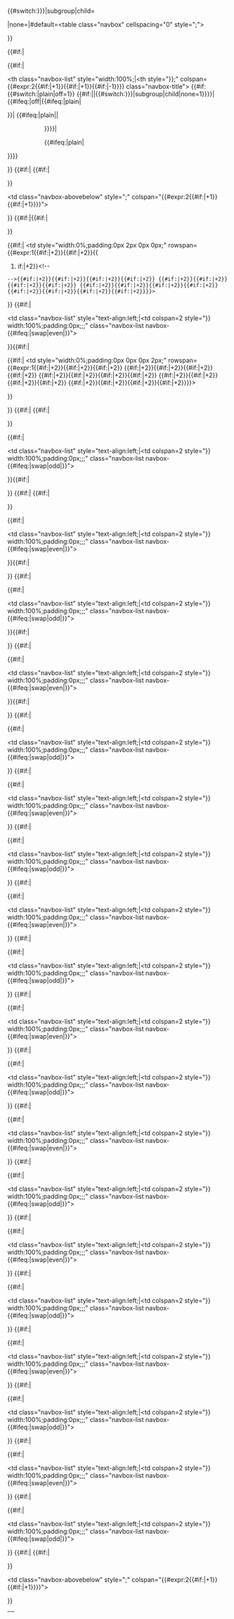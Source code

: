 <includeonly><!--

Please do not edit without discussion first as this is a VERY complex template.

-->{{#switch:{{{border|{{{1|}}}}}}|subgroup|child=</div>|none=|#default=<table class="navbox" cellspacing="0" <!--
 -->style="{{{bodystyle|}}};{{{style|}}}"><tr><td style="padding:2px;">}}<!--

--><table cellspacing="0" class="nowraplinks {{#if:{{{title|}}}|{{#switch:{{{state|}}}|plain|off=|<!--
 -->plain|off=|#default=mw-collapsible {{#if:{{{state|}}}|{{{state}}}|autocollapse}}}}}} {{#switch:{{{border|{{{1|}}}}}}|<!--
 -->subgroup|child|none=navbox-subgroup" style="width:100%;{{{bodystyle|}}};{{{style|}}}|<!--
 -->#default=" style="width:100%;background:transparent;color:inherit}};{{{innerstyle|}}};"><!--

---Title and Navbar---
-->{{#if:{{{title|}}}|<tr>{{#if:{{{titlegroup|}}}|<!--
 --><td class="navbox-group" style="{{{basestyle|}}};{{{groupstyle|}}};{{{titlegroupstyle|}}}">{{{titlegroup|}}}</td><!--
 --><th class="navbox-list" style="width:100%;|<th style="}}{{{basestyle|}}};{{{titlestyle|}}}" <!--
 -->colspan={{#expr:2{{#if:{{{imageleft|}}}|+1}}{{#if:{{{image|}}}|+1}}{{#if:{{{titlegroup|}}}|-1}}}} <!--
 -->class="navbox-title"><!--

-->{{#if:{{#switch:{{{navbar|}}}|plain|off=1}}<!--
 -->{{#if:{{{name|}}}||{{#switch:{{{border|{{{1|}}}}}}|subgroup|child|none=1}}}}|<!--
 -->{{#ifeq:{{{navbar|}}}|off|{{#ifeq:{{{state|}}}|plain|<div style="float:right;width:6em;">&nbsp;</div>}}|<!--
 -->{{#ifeq:{{{state|}}}|plain||<div style="float:left; width:6em;text-align:left;">&nbsp;</div>}}}}|<!--
 --><div style="float:left; width:6em;text-align:left;"><!--
 -->{{Navbar|{{{name}}}|fontstyle={{{basestyle|}}};{{{titlestyle|}}};border:none;|mini=1}}<!--
 --></div>{{#ifeq:{{{state|}}}|plain|<div style="float:right;width:6em;">&nbsp;</div>}}}}<!--

 --><span style="font-size:{{#switch:{{{border|{{{1|}}}}}}|subgroup|child|none=100|#default=110}}%;"><!--
 -->{{{title}}}</span></th></tr>}}<!--

---Above---
-->{{#if:{{{above|}}}|<!--
 -->{{#if:{{{title|}}}|<tr style="height:2px;"><td></td></tr>}}<!--
 --><tr><td class="navbox-abovebelow" style="{{{basestyle|}}};{{{abovestyle|}}}" <!--
 -->colspan="{{#expr:2{{#if:{{{imageleft|}}}|+1}}{{#if:{{{image|}}}|+1}}}}">{{{above}}}</td></tr>}}<!--

---Body---

---First group/list and images---
-->{{#if:{{{list1|}}}|{{#if:{{{title|}}}{{{above|}}}|<tr style="height:2px;"><td></td></tr>}}<tr><!--

-->{{#if:{{{imageleft|}}}|<!--
 --><td style="width:0%;padding:0px 2px 0px 0px;{{{imageleftstyle|}}}" <!--
 -->rowspan={{#expr:1{{#if:{{{list2|}}}|+2}}{{#if:{{{list3|}}}|+2}}{{
#if:{{{list4|}}}|+2}}<!--
 -->{{#if:{{{list5|}}}|+2}}{{#if:{{{list6|}}}|+2}}{{#if:{{{list7|}}}|+2}}{{#if:{{{list8|}}}|+2}}<!--
 -->{{#if:{{{list9|}}}|+2}}{{#if:{{{list10|}}}|+2}}{{#if:{{{list11|}}}|+2}}{{#if:{{{list12|}}}|+2}}<!--
 -->{{#if:{{{list13|}}}|+2}}{{#if:{{{list14|}}}|+2}}{{#if:{{{list15|}}}|+2}}{{#if:{{{list16|}}}|+2}}<!--
 -->{{#if:{{{list17|}}}|+2}}{{#if:{{{list18|}}}|+2}}{{#if:{{{list19|}}}|+2}}{{#if:{{{list20|}}}|+2}}}}><!--
 -->{{{imageleft|}}}</td>}}<!--

 -->{{#if:{{{group1|}}}|<td class="navbox-group" style="{{{basestyle|}}};{{{groupstyle|}}};{{{group1style|}}}"><!--
 -->{{{group1}}}</td><td class="navbox-list" style="text-align:left;|<td colspan=2 style="}}<!--
 -->width:100%;padding:0px;{{{liststyle|}}};{{{oddstyle|}}};{{{list1style|}}}" <!--
 -->class="navbox-list navbox-{{#ifeq:{{{evenodd|}}}|swap|even|{{{evenodd|odd}}}}}"><!--
 --><div style="padding:{{{list1padding|{{{listpadding|0em 0.25em}}}}}}">}}{{{list1|}}}{{#if:{{{list1|}}}|</div></td><!--

-->{{#if:{{{image|}}}|<!--
 --><td style="width:0%;padding:0px 0px 0px 2px;{{{imagestyle|}}}" <!--
 -->rowspan={{#expr:1{{#if:{{{list2|}}}|+2}}{{#if:{{{list3|}}}|+2}}{{#if:{{{list4|}}}|+2}}<!--
 -->{{#if:{{{list5|}}}|+2}}{{#if:{{{list6|}}}|+2}}{{#if:{{{list7|}}}|+2}}{{#if:{{{list8|}}}|+2}}<!--
 -->{{#if:{{{list9|}}}|+2}}{{#if:{{{list10|}}}|+2}}{{#if:{{{list11|}}}|+2}}{{#if:{{{list12|}}}|+2}}<!--
 -->{{#if:{{{list13|}}}|+2}}{{#if:{{{list14|}}}|+2}}{{#if:{{{list15|}}}|+2}}{{#if:{{{list16|}}}|+2}}<!--
 -->{{#if:{{{list17|}}}|+2}}{{#if:{{{list18|}}}|+2}}{{#if:{{{list19|}}}|+2}}{{#if:{{{list20|}}}|+2}}}}><!--
 -->{{{image|}}}</td>}}<!--

--></tr>}}<!--

---Remaining groups/lists---

-->{{#if:{{{list2|}}}|<!--
 -->{{#if:{{{title|}}}{{{above|}}}{{{list1|}}}|<tr style="height:2px"><td></td></tr>}}<tr><!--
 -->{{#if:{{{group2|}}}|<td class="navbox-group" style="{{{basestyle|}}};{{{groupstyle|}}};{{{group2style|}}}"><!--
 -->{{{group2}}}</td><td class="navbox-list" style="text-align:left;|<td colspan=2 style="}}<!--
 -->width:100%;padding:0px;{{{liststyle|}}};{{{evenstyle|}}};{{{list2style|}}}" <!--
 -->class="navbox-list navbox-{{#ifeq:{{{evenodd|}}}|swap|odd|{{{evenodd|even}}}}}"><!--
 --><div style="padding:{{{listpadding|0em 0.25em}}}">}}{{{list2|}}}{{#if:{{{list2|}}}|</div></td></tr>}}<!--

-->{{#if:{{{list3|}}}|<!--
 -->{{#if:{{{title|}}}{{{above|}}}{{{list1|}}}{{{list2|}}}|<tr style="height:2px"><td></td></tr>}}<tr><!--
 -->{{#if:{{{group3|}}}|<td class="navbox-group" style="{{{basestyle|}}};{{{groupstyle|}}};{{{group3style|}}}"><!--
 -->{{{group3}}}</td><td class="navbox-list" style="text-align:left;|<td colspan=2 style="}}<!--
 -->width:100%;padding:0px;{{{liststyle|}}};{{{oddstyle|}}};{{{list3style|}}}" <!--
 -->class="navbox-list navbox-{{#ifeq:{{{evenodd|}}}|swap|even|{{{evenodd|odd}}}}}"><!--
 --><div style="padding:{{{listpadding|0em 0.25em}}}">}}{{{list3|}}}{{#if:{{{list3|}}}|</div></td></tr>}}<!--

-->{{#if:{{{list4|}}}|<!--
 --><tr style="height:2px"><td></td></tr><tr><!--
 -->{{#if:{{{group4|}}}|<td class="navbox-group" style="{{{basestyle|}}};{{{groupstyle|}}};{{{group4style|}}}"><!--
 -->{{{group4}}}</td><td class="navbox-list" style="text-align:left;|<td colspan=2 style="}}<!--
 -->width:100%;padding:0px;{{{liststyle|}}};{{{evenstyle|}}};{{{list4style|}}}" <!--
 -->class="navbox-list navbox-{{#ifeq:{{{evenodd|}}}|swap|odd|{{{evenodd|even}}}}}"><!--
 --><div style="padding:{{{listpadding|0em 0.25em}}}">}}{{{list4|}}}{{#if:{{{list4|}}}|</div></td></tr>}}<!--

-->{{#if:{{{list5|}}}|<!--
 --><tr style="height:2px"><td></td></tr><tr><!--
 -->{{#if:{{{group5|}}}|<td class="navbox-group" style="{{{basestyle|}}};{{{groupstyle|}}};{{{group5style|}}}"><!--
 -->{{{group5}}}</td><td class="navbox-list" style="text-align:left;|<td colspan=2 style="}}<!--
 -->width:100%;padding:0px;{{{liststyle|}}};{{{oddstyle|}}};{{{list5style|}}}" <!--
 -->class="navbox-list navbox-{{#ifeq:{{{evenodd|}}}|swap|even|{{{evenodd|odd}}}}}"><!--
 --><div style="padding:{{{listpadding|0em 0.25em}}}">}}{{{list5|}}}{{#if:{{{list5|}}}|</div></td></tr>}}<!--

-->{{#if:{{{list6|}}}|<!--
 --><tr style="height:2px"><td></td></tr><tr><!--
 -->{{#if:{{{group6|}}}|<td class="navbox-group" style="{{{basestyle|}}};{{{groupstyle|}}};{{{group6style|}}}"><!--
 -->{{{group6}}}</td><td class="navbox-list" style="text-align:left;|<td colspan=2 style="}}<!--
 -->width:100%;padding:0px;{{{liststyle|}}};{{{evenstyle|}}};{{{list6style|}}}" <!--
 -->class="navbox-list navbox-{{#ifeq:{{{evenodd|}}}|swap|odd|{{{evenodd|even}}}}}"><!--
 --><div style="padding:{{{listpadding|0em 0.25em}}}">{{{list6|}}}</div></td></tr>}}<!--

-->{{#if:{{{list7|}}}|<!--
 --><tr style="height:2px"><td></td></tr><tr><!--
 -->{{#if:{{{group7|}}}|<td class="navbox-group" style="{{{basestyle|}}};{{{groupstyle|}}};{{{group7style|}}}"><!--
 -->{{{group7}}}</td><td class="navbox-list" style="text-align:left;|<td colspan=2 style="}}<!--
 -->width:100%;padding:0px;{{{liststyle|}}};{{{oddstyle|}}};{{{list7style|}}}" <!--
 -->class="navbox-list navbox-{{#ifeq:{{{evenodd|}}}|swap|even|{{{evenodd|odd}}}}}"><!--
 --><div style="padding:{{{listpadding|0em 0.25em}}}">{{{list7|}}}</div></td></tr>}}<!--

-->{{#if:{{{list8|}}}|<!--
 --><tr style="height:2px"><td></td></tr><tr><!--
 -->{{#if:{{{group8|}}}|<td class="navbox-group" style="{{{basestyle|}}};{{{groupstyle|}}};{{{group8style|}}}"><!--
 -->{{{group8}}}</td><td class="navbox-list" style="text-align:left;|<td colspan=2 style="}}<!--
 -->width:100%;padding:0px;{{{liststyle|}}};{{{evenstyle|}}};{{{list8style|}}}" <!--
 -->class="navbox-list navbox-{{#ifeq:{{{evenodd|}}}|swap|odd|{{{evenodd|even}}}}}"><!--
 --><div style="padding:{{{listpadding|0em 0.25em}}}">{{{list8|}}}</div></td></tr>}}<!--

-->{{#if:{{{list9|}}}|<!--
 --><tr style="height:2px"><td></td></tr><tr><!--
 -->{{#if:{{{group9|}}}|<td class="navbox-group" style="{{{basestyle|}}};{{{groupstyle|}}};{{{group9style|}}}"><!--
 -->{{{group9}}}</td><td class="navbox-list" style="text-align:left;|<td colspan=2 style="}}<!--
 -->width:100%;padding:0px;{{{liststyle|}}};{{{oddstyle|}}};{{{list9style|}}}" <!--
 -->class="navbox-list navbox-{{#ifeq:{{{evenodd|}}}|swap|even|{{{evenodd|odd}}}}}"><!--
 --><div style="padding:{{{listpadding|0em 0.25em}}}">{{{list9|}}}</div></td></tr>}}<!--

-->{{#if:{{{list10|}}}|<!--
 --><tr style="height:2px"><td></td></tr><tr><!--
 -->{{#if:{{{group10|}}}|<td class="navbox-group" style="{{{basestyle|}}};{{{groupstyle|}}};{{{group10style|}}}"><!--
 -->{{{group10}}}</td><td class="navbox-list" style="text-align:left;|<td colspan=2 style="}}<!--
 -->width:100%;padding:0px;{{{liststyle|}}};{{{evenstyle|}}};{{{list10style|}}}" <!--
 -->class="navbox-list navbox-{{#ifeq:{{{evenodd|}}}|swap|odd|{{{evenodd|even}}}}}"><!--
 --><div style="padding:{{{listpadding|0em 0.25em}}}">{{{list10|}}}</div></td></tr>}}<!--

-->{{#if:{{{list11|}}}|<!--
 --><tr style="height:2px"><td></td></tr><tr><!--
 -->{{#if:{{{group11|}}}|<td class="navbox-group" style="{{{basestyle|}}};{{{groupstyle|}}};{{{group11style|}}}"><!--
 -->{{{group11}}}</td><td class="navbox-list" style="text-align:left;|<td colspan=2 style="}}<!--
 -->width:100%;padding:0px;{{{liststyle|}}};{{{oddstyle|}}};{{{list11style|}}}" <!--
 -->class="navbox-list navbox-{{#ifeq:{{{evenodd|}}}|swap|even|{{{evenodd|odd}}}}}"><!--
 --><div style="padding:{{{listpadding|0em 0.25em}}}">{{{list11|}}}</div></td></tr>}}<!--

-->{{#if:{{{list12|}}}|<!--
 --><tr style="height:2px"><td></td></tr><tr><!--
 -->{{#if:{{{group12|}}}|<td class="navbox-group" style="{{{basestyle|}}};{{{groupstyle|}}};{{{group12style|}}}"><!--
 -->{{{group12}}}</td><td class="navbox-list" style="text-align:left;|<td colspan=2 style="}}<!--
 -->width:100%;padding:0px;{{{liststyle|}}};{{{evenstyle|}}};{{{list12style|}}}" <!--
 -->class="navbox-list navbox-{{#ifeq:{{{evenodd|}}}|swap|odd|{{{evenodd|even}}}}}"><!--
 --><div style="padding:{{{listpadding|0em 0.25em}}}">{{{list12|}}}</div></td></tr>}}<!--

-->{{#if:{{{list13|}}}|<!--
 --><tr style="height:2px"><td></td></tr><tr><!--
 -->{{#if:{{{group13|}}}|<td class="navbox-group" style="{{{basestyle|}}};{{{groupstyle|}}};{{{group13style|}}}"><!--
 -->{{{group13}}}</td><td class="navbox-list" style="text-align:left;|<td colspan=2 style="}}<!--
 -->width:100%;padding:0px;{{{liststyle|}}};{{{oddstyle|}}};{{{list13style|}}}" <!--
 -->class="navbox-list navbox-{{#ifeq:{{{evenodd|}}}|swap|even|{{{evenodd|odd}}}}}"><!--
 --><div style="padding:{{{listpadding|0em 0.25em}}}">{{{list13|}}}</div></td></tr>}}<!--

-->{{#if:{{{list14|}}}|<!--
 --><tr style="height:2px"><td></td></tr><tr><!--
 -->{{#if:{{{group14|}}}|<td class="navbox-group" style="{{{basestyle|}}};{{{groupstyle|}}};{{{group14style|}}}"><!--
 -->{{{group14}}}</td><td class="navbox-list" style="text-align:left;|<td colspan=2 style="}}<!--
 -->width:100%;padding:0px;{{{liststyle|}}};{{{evenstyle|}}};{{{list14style|}}}" <!--
 -->class="navbox-list navbox-{{#ifeq:{{{evenodd|}}}|swap|odd|{{{evenodd|even}}}}}"><!--
 --><div style="padding:{{{listpadding|0em 0.25em}}}">{{{list14|}}}</div></td></tr>}}<!--

-->{{#if:{{{list15|}}}|<!--
 --><tr style="height:2px"><td></td></tr><tr><!--
 -->{{#if:{{{group15|}}}|<td class="navbox-group" style="{{{basestyle|}}};{{{groupstyle|}}};{{{group15style|}}}"><!--
 -->{{{group15}}}</td><td class="navbox-list" style="text-align:left;|<td colspan=2 style="}}<!--
 -->width:100%;padding:0px;{{{liststyle|}}};{{{oddstyle|}}};{{{list15style|}}}" <!--
 -->class="navbox-list navbox-{{#ifeq:{{{evenodd|}}}|swap|even|{{{evenodd|odd}}}}}"><!--
 --><div style="padding:{{{listpadding|0em 0.25em}}}">{{{list15|}}}</div></td></tr>}}<!--

-->{{#if:{{{list16|}}}|<!--
 --><tr style="height:2px"><td></td></tr><tr><!--
 -->{{#if:{{{group16|}}}|<td class="navbox-group" style="{{{basestyle|}}};{{{groupstyle|}}};{{{group16style|}}}"><!--
 -->{{{group16}}}</td><td class="navbox-list" style="text-align:left;|<td colspan=2 style="}}<!--
 -->width:100%;padding:0px;{{{liststyle|}}};{{{evenstyle|}}};{{{list16style|}}}" <!--
 -->class="navbox-list navbox-{{#ifeq:{{{evenodd|}}}|swap|odd|{{{evenodd|even}}}}}"><!--
 --><div style="padding:{{{listpadding|0em 0.25em}}}">{{{list16|}}}</div></td></tr>}}<!--

-->{{#if:{{{list17|}}}|<!--
 --><tr style="height:2px"><td></td></tr><tr><!--
 -->{{#if:{{{group17|}}}|<td class="navbox-group" style="{{{basestyle|}}};{{{groupstyle|}}};{{{group17style|}}}"><!--
 -->{{{group17}}}</td><td class="navbox-list" style="text-align:left;|<td colspan=2 style="}}<!--
 -->width:100%;padding:0px;{{{liststyle|}}};{{{oddstyle|}}};{{{list17style|}}}" <!--
 -->class="navbox-list navbox-{{#ifeq:{{{evenodd|}}}|swap|even|{{{evenodd|odd}}}}}"><!--
 --><div style="padding:{{{listpadding|0em 0.25em}}}">{{{list17|}}}</div></td></tr>}}<!--

-->{{#if:{{{list18|}}}|<!--
 --><tr style="height:2px"><td></td></tr><tr><!--
 -->{{#if:{{{group18|}}}|<td class="navbox-group" style="{{{basestyle|}}};{{{groupstyle|}}};{{{group18style|}}}"><!--
 -->{{{group18}}}</td><td class="navbox-list" style="text-align:left;|<td colspan=2 style="}}<!--
 -->width:100%;padding:0px;{{{liststyle|}}};{{{evenstyle|}}};{{{list18style|}}}" <!--
 -->class="navbox-list navbox-{{#ifeq:{{{evenodd|}}}|swap|odd|{{{evenodd|even}}}}}"><!--
 --><div style="padding:{{{listpadding|0em 0.25em}}}">{{{list18|}}}</div></td></tr>}}<!--

-->{{#if:{{{list19|}}}|<!--
 --><tr style="height:2px"><td></td></tr><tr><!--
 -->{{#if:{{{group19|}}}|<td class="navbox-group" style="{{{basestyle|}}};{{{groupstyle|}}};{{{group19style|}}}"><!--
 -->{{{group19}}}</td><td class="navbox-list" style="text-align:left;|<td colspan=2 style="}}<!--
 -->width:100%;padding:0px;{{{liststyle|}}};{{{oddstyle|}}};{{{list19style|}}}" <!--
 -->class="navbox-list navbox-{{#ifeq:{{{evenodd|}}}|swap|even|{{{evenodd|odd}}}}}"><!--
 --><div style="padding:{{{listpadding|0em 0.25em}}}">{{{list19|}}}</div></td></tr>}}<!--

-->{{#if:{{{list20|}}}|<!--
 --><tr style="height:2px"><td></td></tr><tr><!--
 -->{{#if:{{{group20|}}}|<td class="navbox-group" style="{{{basestyle|}}};{{{groupstyle|}}};{{{group20style|}}}"><!--
 -->{{{group20}}}</td><td class="navbox-list" style="text-align:left;|<td colspan=2 style="}}<!--
 -->width:100%;padding:0px;{{{liststyle|}}};{{{evenstyle|}}};{{{list20style|}}}" <!--
 -->class="navbox-list navbox-{{#ifeq:{{{evenodd|}}}|swap|odd|{{{evenodd|even}}}}}"><!--
 --><div style="padding:{{{listpadding|0em 0.25em}}}">{{{list20|}}}</div></td></tr>}}<!--

---Below---
-->{{#if:{{{below|}}}|<!--
 -->{{#if:{{{title|}}}{{{above|}}}{{{list1|}}}{{{list2|}}}{{{list3|}}}|<tr style="height:2px;"><td></td></tr>}}<!--
 --><tr><td class="navbox-abovebelow" style="{{{basestyle|}}};{{{belowstyle|}}}" <!--
 -->colspan="{{#expr:2{{#if:{{{imageleft|}}}|+1}}{{#if:{{{image|}}}|+1}}}}">{{{below}}}</td></tr>}}<!--

--></table>{{#switch:{{{border|{{{1|}}}}}}|subgroup|child=<div>|none=|#default=</td></tr></table>}}<!--

-->{{#ifeq: {{NAMESPACE}} | Template | {{#if:{{{titlestyle|}}}{{{groupstyle|}}}|[[Category:Navboxes using background colors]]}} }}
</includeonly>
<noinclude>{{Documentation}}</noinclude>
